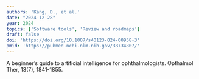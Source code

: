 ```yaml
---
authors: 'Kang, D., et al.'
date: "2024-12-28"
year: 2024
topics: ['Software tools', 'Review and roadmaps']
draft: false
doi: 'https://doi.org/10.1007/s40123-024-00958-3'
pmid: 'https://pubmed.ncbi.nlm.nih.gov/38734807/'
---
```


A beginner’s guide to artificial intelligence for ophthalmologists. Opthalmol Ther, 13(7), 1841-1855.